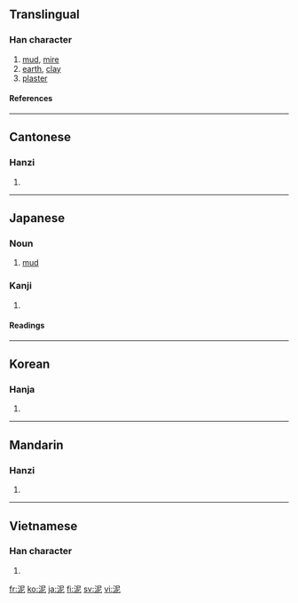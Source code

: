 {{see|泥}}

==Translingual==
===Han character===
{{Han char|rn=85|rad=水|as=05|sn=8|four=3711<sub>1</sub>|canj=水尸心 (ESP)|ids=⿰[[氵]][[尼]]}}
# [[mud]], [[mire]]
# [[earth]], [[clay]]
# [[plaster]]
====References====
{{Han ref|kx=0617.110|dkj=17311|dj=1012.080|hdz=31595.080|uh=6CE5|ud=27877|bh=AA64|bd=43620}}
----

==Cantonese==
===Hanzi===
{{yue-hanzi|jyut=|y=nai4}}
# {{defn|Cantonese}}
----
==Japanese==
===Noun===
{{ja-noun|k|hira=どろ|rom=doro|hidx=とろ'}}
#[[mud]]

===Kanji===
{{ja-kanji|grade=c|rs=水05}}
# {{defn|Japanese}} 
====Readings====
{{ja-readings|on=[[でい]] (dei)|kun=[[どろ]] (doro), [[なずむ]] (nazumu)}}

----

==Korean==
===Hanja===
{{ko-hanja|hangeul=니>이|eumhun=|rv=ni>i|mr=ni>i|y=ni>i}}
# {{defn|Korean}}
----
==Mandarin==
===Hanzi===
{{cmn-hanzi|pin=[[ní]] ([[ni2]])|wg=ni<sup>2</sup>}}
# {{defn|Mandarin}}
----
==Vietnamese==
===Han character===
{{vi-hantu|nê}}
# {{defn|Vietnamese}}

[[fr:泥]]
[[ko:泥]]
[[ja:泥]]
[[fi:泥]]
[[sv:泥]]
[[vi:泥]]